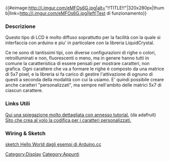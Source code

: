 {{#eimage:http://i.imgur.com/eMFOs6G.jpg|alt="!!TITLE!!"|320x280px|thumb|link=http://i.imgur.com/eMFOs6G.jpg|left|Test di funzionamento}} 
===Descrizione===
Questo tipo di LCD è molto diffuso soprattutto per la facilità con la quale si interfaccia con arduino e piu' in particolare con la libreria LiquidCrystal.

Ce ne sono di tantissimi tipi, con diverse configurazioni di righe o colori, retroilluminati e non, fluorescenti o meno, ma in genere hanno tutti in comune la caratteristica di essere pensati per mostrare caratteri, non grafica. Ogni carattere che va a formare le righe è composto da una matrice di 5x7 pixel, e la libreria si fa carico di gestire l'attivazione di ognuno di questi a seconda della modalità con cui la usiamo. E' quindi possibile creare anche caratteri "personalizzati", ma sempre nell'ambito delle matrici 5x7 di ciascun carattere.

===Links Utili===
[http://learn.adafruit.com/character-lcds Qui una spiegazione molto dettagliata con annesso tutorial.] (da adafruit)
[http://www.quinapalus.com/hd44780udg.html Sito che crea al volo la codifica per i caratteri personalizzati.]

===Wiring & Sketch===
[https://www.arduino.cc/en/Tutorial/HelloWorld?from=Tutorial.LiquidCrystal sketch Hello World dagli esempi di Arduino.cc]

[[Category:Display]]
[[Category:Appunti]]
